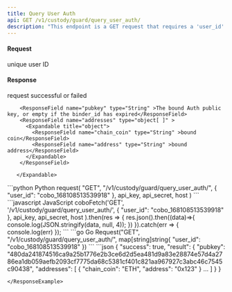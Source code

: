 ```yaml
---
title: Query User Auth
api: GET /v1/custody/guard/query_user_auth/
description: "This endpoint is a GET request that requires a 'user_id' parameter. It returns a JSON response containing the user's authentication information queried from PrimeBrokerManager. Authentication is required to access this endpoint."
---
```


#### Request
<ParamField query="user_id" type="String" required>unique user ID</ParamField>

#### Response
<ResponseField name="success" type="bool">request successful or failed</ResponseField>
   <ResponseField name="result" type="object">
      <Expandable title="object">

        <ResponseField name="pubkey" type="String" >The bound Auth public key, or empty if the binder_id has expired</ResponseField>
        <ResponseField name="addresses" type="object[ ]" >
          <Expandable title="object">
            <ResponseField name="chain_coin" type="String" >bound coin</ResponseField>
            <ResponseField name="address" type="String" >bound address</ResponseField>
          </Expandable>
        </ResponseField>

       </Expandable>
</ResponseField>

<RequestExample>
```python Python
request(
    "GET",
    "/v1/custody/guard/query_user_auth/",
    {
        "user_id": "cobo_168108513539918"
    },
    api_key, api_secret, host
)
```
```javascript JavaScript
coboFetch('GET', '/v1/custody/guard/query_user_auth/',
        {
            "user_id": "cobo_168108513539918"
        },
        api_key, api_secret, host
    ).then(res => {
        res.json().then((data)=>{
            console.log(JSON.stringify(data, null, 4));
        })
    }).catch(err => {
        console.log(err)
    });
```
```go Go
Request("GET", "/v1/custody/guard/query_user_auth/", map[string]string{
    "user_id": "cobo_168108513539918"
})
```
</RequestExample>

<ResponseExample>
```json
{
  "success": true,
  "result": {
    "pubkey": "480da241874516ca9a25b1776e2b3ce6d2d5ea481d9a83e28874e57d4a2786ea1db059aefb2093cf7775da68c5381cf401c821aa967927c3abc46c7545c90438",
    "addresses": [
      {
        "chain_coin": "ETH",
        "address": "0x123"
      }
      …
    ]
  }
}


```
</ResponseExample>
